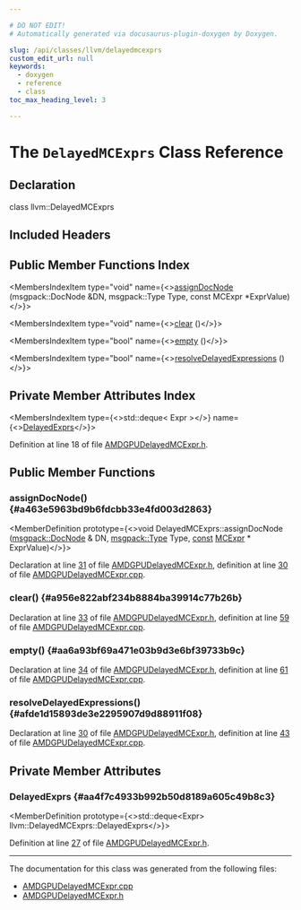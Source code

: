 ```yaml
---

# DO NOT EDIT!
# Automatically generated via docusaurus-plugin-doxygen by Doxygen.

slug: /api/classes/llvm/delayedmcexprs
custom_edit_url: null
keywords:
  - doxygen
  - reference
  - class
toc_max_heading_level: 3

---
```





# The `DelayedMCExprs` Class Reference

<DoxygenPage pluginConfig={pluginConfig}>



## Declaration

<CodeBlock>class llvm::DelayedMCExprs</CodeBlock>

## Included Headers

<IncludesList>
<IncludesListItem
  filePath="Target/AMDGPU/Utils/AMDGPUDelayedMCExpr.h"
  permalink="/docs/api/files/lib/lib/target/lib/target/amdgpu/lib/target/amdgpu/utils/amdgpudelayedmcexpr-h"
  isLocal="true" />
</IncludesList>

## Public Member Functions Index

<MembersIndex>

<MembersIndexItem
  type="void"
  name={<><a href="#a463e5963bd9b6fdcbb33e4fd003d2863">assignDocNode</a> (msgpack::DocNode &amp;DN, msgpack::Type Type, const MCExpr &#42;ExprValue)</>}>
</MembersIndexItem>

<MembersIndexItem
  type="void"
  name={<><a href="#a956e822abf234b8884ba39914c77b26b">clear</a> ()</>}>
</MembersIndexItem>

<MembersIndexItem
  type="bool"
  name={<><a href="#aa6a93bf69a471e03b9d3e6bf39733b9c">empty</a> ()</>}>
</MembersIndexItem>

<MembersIndexItem
  type="bool"
  name={<><a href="#afde1d15893de3e2295907d9d88911f08">resolveDelayedExpressions</a> ()</>}>
</MembersIndexItem>

</MembersIndex>

## Private Member Attributes Index

<MembersIndex>

<MembersIndexItem
  type={<>std::deque&lt; Expr &gt;</>}
  name={<><a href="#aa4f7c4933b992b50d8189a605c49b8c3">DelayedExprs</a></>}>
</MembersIndexItem>

</MembersIndex>


Definition at line 18 of file <a href="/docs/api/files/lib/lib/target/lib/target/amdgpu/lib/target/amdgpu/utils/amdgpudelayedmcexpr-h">AMDGPUDelayedMCExpr.h</a>.

<SectionDefinition>

## Public Member Functions

### assignDocNode() {#a463e5963bd9b6fdcbb33e4fd003d2863}

<MemberDefinition
  prototype={<>void DelayedMCExprs::assignDocNode (<a href="/docs/api/classes/llvm/msgpack/docnode">msgpack::DocNode</a> &amp; DN, <a href="/docs/api/namespaces/llvm/msgpack/#afdae9da66bac09f4b2bfc0fd9f0559e6">msgpack::Type</a> Type, <a href="/docs/api/files/lib/lib/target/lib/target/aarch64/aarch64promoteconstant-cpp/#a90f8350fecae261c25be85d38b451bff">const</a> <a href="/docs/api/classes/llvm/mcexpr">MCExpr</a> &#42; ExprValue)</>}>

Declaration at line <a href="/docs/api/files/lib/lib/target/lib/target/amdgpu/lib/target/amdgpu/utils/amdgpudelayedmcexpr-h/#l00031">31</a> of file <a href="/docs/api/files/lib/lib/target/lib/target/amdgpu/lib/target/amdgpu/utils/amdgpudelayedmcexpr-h">AMDGPUDelayedMCExpr.h</a>, definition at line <a href="/docs/api/files/lib/lib/target/lib/target/amdgpu/lib/target/amdgpu/utils/amdgpudelayedmcexpr-cpp/#l00030">30</a> of file <a href="/docs/api/files/lib/lib/target/lib/target/amdgpu/lib/target/amdgpu/utils/amdgpudelayedmcexpr-cpp">AMDGPUDelayedMCExpr.cpp</a>.
</MemberDefinition>

### clear() {#a956e822abf234b8884ba39914c77b26b}

<MemberDefinition
  prototype="void DelayedMCExprs::clear ()">

Declaration at line <a href="/docs/api/files/lib/lib/target/lib/target/amdgpu/lib/target/amdgpu/utils/amdgpudelayedmcexpr-h/#l00033">33</a> of file <a href="/docs/api/files/lib/lib/target/lib/target/amdgpu/lib/target/amdgpu/utils/amdgpudelayedmcexpr-h">AMDGPUDelayedMCExpr.h</a>, definition at line <a href="/docs/api/files/lib/lib/target/lib/target/amdgpu/lib/target/amdgpu/utils/amdgpudelayedmcexpr-cpp/#l00059">59</a> of file <a href="/docs/api/files/lib/lib/target/lib/target/amdgpu/lib/target/amdgpu/utils/amdgpudelayedmcexpr-cpp">AMDGPUDelayedMCExpr.cpp</a>.
</MemberDefinition>

### empty() {#aa6a93bf69a471e03b9d3e6bf39733b9c}

<MemberDefinition
  prototype="bool DelayedMCExprs::empty ()">

Declaration at line <a href="/docs/api/files/lib/lib/target/lib/target/amdgpu/lib/target/amdgpu/utils/amdgpudelayedmcexpr-h/#l00034">34</a> of file <a href="/docs/api/files/lib/lib/target/lib/target/amdgpu/lib/target/amdgpu/utils/amdgpudelayedmcexpr-h">AMDGPUDelayedMCExpr.h</a>, definition at line <a href="/docs/api/files/lib/lib/target/lib/target/amdgpu/lib/target/amdgpu/utils/amdgpudelayedmcexpr-cpp/#l00061">61</a> of file <a href="/docs/api/files/lib/lib/target/lib/target/amdgpu/lib/target/amdgpu/utils/amdgpudelayedmcexpr-cpp">AMDGPUDelayedMCExpr.cpp</a>.
</MemberDefinition>

### resolveDelayedExpressions() {#afde1d15893de3e2295907d9d88911f08}

<MemberDefinition
  prototype="bool DelayedMCExprs::resolveDelayedExpressions ()">

Declaration at line <a href="/docs/api/files/lib/lib/target/lib/target/amdgpu/lib/target/amdgpu/utils/amdgpudelayedmcexpr-h/#l00030">30</a> of file <a href="/docs/api/files/lib/lib/target/lib/target/amdgpu/lib/target/amdgpu/utils/amdgpudelayedmcexpr-h">AMDGPUDelayedMCExpr.h</a>, definition at line <a href="/docs/api/files/lib/lib/target/lib/target/amdgpu/lib/target/amdgpu/utils/amdgpudelayedmcexpr-cpp/#l00043">43</a> of file <a href="/docs/api/files/lib/lib/target/lib/target/amdgpu/lib/target/amdgpu/utils/amdgpudelayedmcexpr-cpp">AMDGPUDelayedMCExpr.cpp</a>.
</MemberDefinition>

</SectionDefinition>

<SectionDefinition>

## Private Member Attributes

### DelayedExprs {#aa4f7c4933b992b50d8189a605c49b8c3}

<MemberDefinition
  prototype={<>std::deque&lt;Expr&gt; llvm::DelayedMCExprs::DelayedExprs</>}>

Definition at line <a href="/docs/api/files/lib/lib/target/lib/target/amdgpu/lib/target/amdgpu/utils/amdgpudelayedmcexpr-h/#l00027">27</a> of file <a href="/docs/api/files/lib/lib/target/lib/target/amdgpu/lib/target/amdgpu/utils/amdgpudelayedmcexpr-h">AMDGPUDelayedMCExpr.h</a>.
</MemberDefinition>

</SectionDefinition>

<hr/>

The documentation for this class was generated from the following files:

<ul>
<li><a href="/docs/api/files/lib/lib/target/lib/target/amdgpu/lib/target/amdgpu/utils/amdgpudelayedmcexpr-cpp">AMDGPUDelayedMCExpr.cpp</a></li>
<li><a href="/docs/api/files/lib/lib/target/lib/target/amdgpu/lib/target/amdgpu/utils/amdgpudelayedmcexpr-h">AMDGPUDelayedMCExpr.h</a></li>
</ul>

</DoxygenPage>
